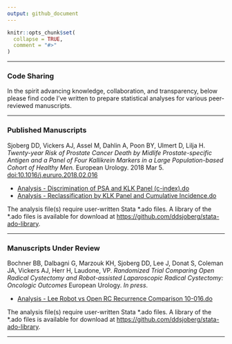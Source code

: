 ```yaml
---
output: github_document
---
```


<!-- README.md is generated from README.Rmd. Please edit that file -->

```r
knitr::opts_chunk$set(
  collapse = TRUE,
  comment = "#>"
)
```
---

### Code Sharing

In the spirit advancing knowledge, collaboration, and transparency, below please find code I've written to prepare statistical analyses for various peer-reviewed manuscripts.

---

### Published Manuscripts

Sjoberg DD, Vickers AJ, Assel M, Dahlin A, Poon BY, Ulmert D, Lilja H. *Twenty-year Risk of Prostate Cancer Death by Midlife Prostate-specific Antigen and a Panel of Four Kallikrein Markers in a Large Population-based Cohort of Healthy Men.* European Urology. 2018 Mar 5. [doi:10.1016/j.eururo.2018.02.016](https://doi.org/10.1016/j.eururo.2018.02.016)    

* [Analysis - Discrimination of PSA and KLK Panel (c-index).do](https://github.com/ddsjoberg/Manuscript-Code-Share/blob/master/Analysis%20Code/2018/Analysis%20-%20Discrimination%20of%20PSA%20and%20KLK%20Panel%20(c-index).do)  
* [Analysis - Reclassification by KLK Panel and Cumulative Incidence.do](https://github.com/ddsjoberg/Manuscript-Code-Share/blob/master/Analysis%20Code/2018/Analysis%20-%20Reclassification%20by%20KLK%20Panel%20and%20Cumulative%20Incidence.do)  

The analysis file(s) require user-written Stata \*.ado files.  A library of the \*.ado files is available for download at [https://github.com/ddsjoberg/stata-ado-library](https://github.com/ddsjoberg/Stata-ado-Library).    

---

### Manuscripts Under Review

Bochner BB, Dalbagni G, Marzouk KH, Sjoberg DD, Lee J, Donat S, Coleman JA, Vickers AJ, Herr H, Laudone, VP. *Randomized Trial Comparing Open Radical Cystectomy and Robot-assisted Laparoscopic Radical Cystectomy: Oncologic Outcomes* European Urology. *In press*.

* [Analysis - Lee Robot vs Open RC Recurrence Comparison 10-016.do](https://github.com/ddsjoberg/Manuscript-Code-Share/blob/master/Analysis%20Code/2018/Analysis%20-%20Lee%20Robot%20vs%20Open%20RC%20Recurrence%20Comparison%2010-016.do) 

The analysis file(s) require user-written Stata \*.ado files.  A library of the \*.ado files is available for download at [https://github.com/ddsjoberg/stata-ado-library](https://github.com/ddsjoberg/Stata-ado-Library).    

---  

